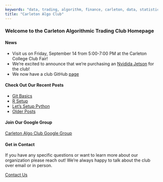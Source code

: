 ```yaml
---
keywords: "data, trading, algorithm, finance, carleton, data, statistics"
title: "Carleton Algo Club"
---
```


### Welcome to the Carleton Algorithmic Trading Club Homepage

#### __News__

+ Visit us on Friday, September 14 from 5:00-7:00 PM at the Carleton College Club Fair!
+ We're excited to announce that we're purchasing an [Nvidida Jetson](https://developer.nvidia.com/embedded/buy/jetson-tx2) for the club!
+ We now have a club GitHub [page](https://github.com/CarletonAlgoClub) 

#### __Check Out Our Recent Posts__

+ [Git Basics](git_basics.html)
+ [R Setup](r_setup.html)
+ [Let's Setup Python](python_installation.html)
+ [Older Posts](content.html)

#### __Join Our Google Group__

[Carleton Algo Club Google Group](https://groups.google.com/a/carleton.edu/forum/#!forum/carletonalgoclub.group "Join Our Google Group")

#### __Get in Contact__

If you have any specific questions or want to learn more about our organization please reach out! We're always happy to talk about the club over email or in person. 

[Contact Us](contact.html "Contact Us")